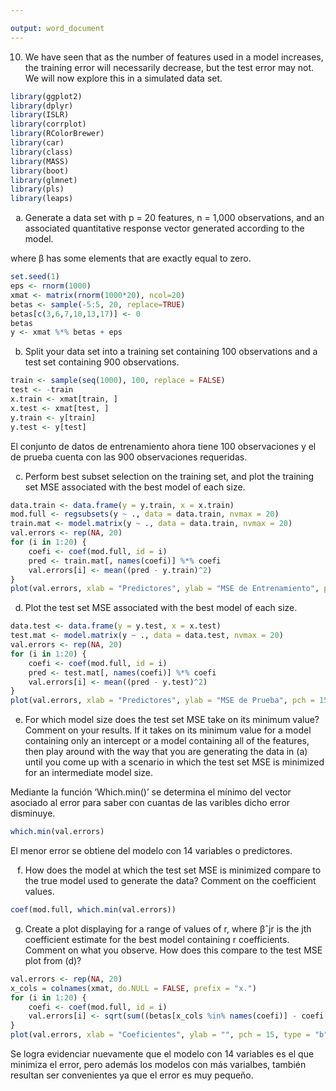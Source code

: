 ```yaml
---

output: word_document
---
```



10. We have seen that as the number of features used in a model increases, the training error will necessarily decrease, but the test error may not. We will now explore this in a simulated data set.

```r
library(ggplot2)
library(dplyr)
library(ISLR)
library(corrplot)
library(RColorBrewer)
library(car)
library(class)
library(MASS)
library(boot)
library(glmnet)
library(pls)
library(leaps)
```

(a) Generate a data set with p = 20 features, n = 1,000 observations, and an associated quantitative response vector generated according to the model.

where β has some elements that are exactly equal to zero.

```r
set.seed(1)
eps <- rnorm(1000)
xmat <- matrix(rnorm(1000*20), ncol=20)
betas <- sample(-5:5, 20, replace=TRUE)
betas[c(3,6,7,10,13,17)] <- 0
betas
y <- xmat %*% betas + eps
```

(b) Split your data set into a training set containing 100 observations and a test set containing 900 observations.

```r
train <- sample(seq(1000), 100, replace = FALSE)
test <- -train
x.train <- xmat[train, ]
x.test <- xmat[test, ]
y.train <- y[train]
y.test <- y[test]
```

El conjunto de datos de entrenamiento ahora tiene 100 observaciones y el de prueba cuenta con las 900 observaciones requeridas.


(c) Perform best subset selection on the training set, and plot the training set MSE associated with the best model of each size.

```r
data.train <- data.frame(y = y.train, x = x.train)
mod.full <- regsubsets(y ~ ., data = data.train, nvmax = 20)
train.mat <- model.matrix(y ~ ., data = data.train, nvmax = 20)
val.errors <- rep(NA, 20)
for (i in 1:20) {
    coefi <- coef(mod.full, id = i)
    pred <- train.mat[, names(coefi)] %*% coefi
    val.errors[i] <- mean((pred - y.train)^2)
}
plot(val.errors, xlab = "Predictores", ylab = "MSE de Entrenamiento", pch = 15, type = "b")
```
(d) Plot the test set MSE associated with the best model of each size.

```r
data.test <- data.frame(y = y.test, x = x.test)
test.mat <- model.matrix(y ~ ., data = data.test, nvmax = 20)
val.errors <- rep(NA, 20)
for (i in 1:20) {
    coefi <- coef(mod.full, id = i)
    pred <- test.mat[, names(coefi)] %*% coefi
    val.errors[i] <- mean((pred - y.test)^2)
}
plot(val.errors, xlab = "Predictores", ylab = "MSE de Prueba", pch = 15, type = "b")
```

(e) For which model size does the test set MSE take on its minimum value? Comment on your results. If it takes on its minimum value for a model containing only an intercept or a model containing all of the features, then play around with the way that you are
generating the data in (a) until you come up with a scenario in which the test set MSE is minimized for an intermediate model size.

Mediante la función 'Which.min()' se determina el mínimo del vector asociado al error para saber con cuantas de las varibles dicho error disminuye.

```r
which.min(val.errors)
```
El menor error se obtiene del modelo con 14 variables o predictores.


(f) How does the model at which the test set MSE is minimized compare to the true model used to generate the data? Comment on the coefficient values.

```r
coef(mod.full, which.min(val.errors))
```

(g) Create a plot displaying for a range of values of r, where βˆjr is the jth coefficient estimate for the best model containing r coefficients. Comment on what you observe. How does this compare to the test MSE plot from (d)?

```r
val.errors <- rep(NA, 20)
x_cols = colnames(xmat, do.NULL = FALSE, prefix = "x.")
for (i in 1:20) {
    coefi <- coef(mod.full, id = i)
    val.errors[i] <- sqrt(sum((betas[x_cols %in% names(coefi)] - coefi[names(coefi) %in% x_cols])^2) + sum(betas[!(x_cols %in% names(coefi))])^2)
}
plot(val.errors, xlab = "Coeficientes", ylab = "", pch = 15, type = "b")
```
Se logra evidenciar nuevamente que el modelo con 14 variables es el que minimiza el error, pero además los modelos con más varialbes, también resultan ser convenientes ya que el error es muy pequeño. 

